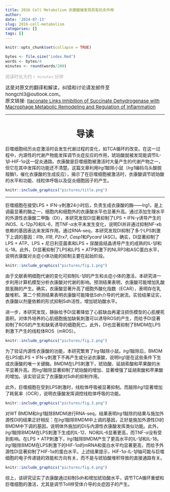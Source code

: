 ```yaml
---
title: 2016 Cell Metabolism 衣康酸被发现具有抗炎作用
author: 
date: '2024-07-13'
slug: 2016-cell-metabolism
categories: []
tags: []
---
```


```r
knitr::opts_chunk$set(collapse = TRUE)
```

```r
bytes <- file.size("index.Rmd")
words <- bytes/4
minutes <- round(words/200)
```

<font color=DarkGray face='Microsoft YaHei'>阅读时长大约 `r minutes` 分钟</font>

<span style="font-size:15px;">这是对原文的翻译和解读，纠错和讨论请发邮件至 hongchl3@outlook.com。<br/>
原文链接: [Itaconate Links Inhibition of Succinate Dehydrogenase with Macrophage Metabolic Remodeling and Regulation of Inflammation](https://www.ncbi.nlm.nih.gov/pmc/articles/PMC5108454/)</span>

---

<center>
# 导读
</center>

巨噬细胞经历炎症激活时会发生代谢过程的变化，如TCA循环的改变。在这一过程中，内源性的代谢产物能发挥调节炎症反应的作用，琥珀酸就被发现能调节IL-1$\beta$-HIF-1$\alpha$这一促炎通路。衣康酸是巨噬细胞被激活时大量产生的代谢产物之一，但它在其中发挥的功能还不清楚。这篇文章利用*Irg1*敲除小鼠（*Irg1*编码乌头酸脱羧酶1，催化衣康酸的生成反应），揭示了在巨噬细胞被激活时，衣康酸调节琥珀酸的水平和功能、线粒体呼吸以及促炎细胞因子的产生。

```r
knitr::include_graphics("pictures/title.png")
```

---

巨噬细胞在接受LPS + IFN-$\gamma$刺激24小时后，负责生成衣康酸的酶——Irg1，是上调最显著的酶之一，细胞内和细胞外的衣康酸水平也显著升高。通过添加生理水平的外源性衣康酸二甲酯（DI），本研究发现DI显著抑制了LPS + IFN-$\gamma$诱导产生的iNOS、IL-12p70和IL-6，而TNF-$\alpha$水平未发生变化，说明DI并非通过抑制NF-$\kappa$b依赖的基因表达来发挥作用。通过RNA-seq，本研究发现DI抑制了多个LPS刺激下上调的基因：*Il1b*, *Il18*, *P2rx7*, *Casp1*和*Pycard* (ASC)。确实，DI显著抑制了LPS + ATP、LPS + 尼日利亚菌素和LPS + 尿酸盐结晶诱导产生的成熟的IL-1$\beta$和IL-18。此外，DI显著抑制了LPS和LPS + ATP刺激下的NLRP3和ASC蛋白水平，说明衣康酸对炎症小体功能的抑制主要在起始阶段。
```r
knitr::include_graphics("pictures/fig.1.png")
```


由于文献表明细胞代谢的变化可抑制IL-1$\beta$的产生和炎症小体的激活，本研究进一步利用计算机模型分析衣康酸对代谢的影响。预测结果表明，衣康酸可能增加乳酸脱氢酶的产生。确实，衣康酸显著升高了细胞外酸化指数（ECAR），表明存在乳酸堆积。第二个预测结果表明衣康酸可能降低Sdh介导的代谢流。实验结果证实，衣康酸以剂量依赖的形式抑制Sdh活性，增加琥珀酸水平。

进一步，本研究发现，静脉给予DI显著降低了心脏缺血再灌注损伤模型的心肌梗死面积。对体外培养的心肌细胞施加缺氧刺激可以诱导ROS的产生，而给予DI显著抑制了ROS的产生和缺氧诱导的细胞死亡。此外，DI也显著抑制了BMDM在LPS刺激下产生的线粒体ROS（mROS）。
```r
knitr::include_graphics("pictures/fig.2.png")
```


为了验证内源性衣康酸的功能，本研究繁育了*Irg1*敲除小鼠。*Irg1*敲除后，BMDM在LPS或LPS + IFN-$\gamma$刺激下不再产生或分泌衣康酸，说明Irg1是在这些条件下生成衣康酸的唯一关键酶。BMDM在LPS刺激下，琥珀酸、延胡索酸和苹果酸的水平显著升高。而Irg1敲除显著抑制了琥珀酸的增加、显著增强了延胡索酸和苹果酸的增加。该实验证实了衣康酸对Sdh的抑制作用。

此外，巨噬细胞在受到LPS刺激时，线粒体呼吸被显著抑制。而敲除*Irg1*显著增加了耗氧率（OCR），说明衣康酸发挥调控线粒体呼吸的功能。
```r
knitr::include_graphics("pictures/fig.3.png")
```


对WT BMDM和*Irg1*敲除BMDM进行RNA-seq，结果表明*Irg1*敲除的结果与施加外源性DI的结果正好相反：在*Irg1*敲除BMDM中上调的基因，正好是施加外源性DI的BMDM中下调的基因，说明体外施加的DI与内源性衣康酸发挥类似功能。此外，*Irg1*敲除BMDM在LPS刺激下生成的IL-12、NO和IL-6显著更高，而TNF-$\alpha$没有受到影响。在LPS + ATP刺激下，*Irg1*敲除BMDM产生了更高水平的IL-1$\beta$和IL-18。*Irg1*敲除BMDM在LPS刺激下的HIF-1$\alpha$的mRNA和蛋白水平均显著更高，而给予外源性DI显著抑制了HIF-1$\alpha$的蛋白水平。上述结果提示，HIF-1$\alpha$-IL-1$\beta$轴可能与巨噬细胞的电子传递链的效能和方向有关，而不是与琥珀酸堆积导致的直接通路有关。
```r
knitr::include_graphics("pictures/fig.4.png")
```


综上，该研究证实了衣康酸通过抑制Sdh和增加琥珀酸水平，调节TCA循环重塑和巨噬细胞的激活，尤其是调节Toll样受体介导的炎症因子的产生。



